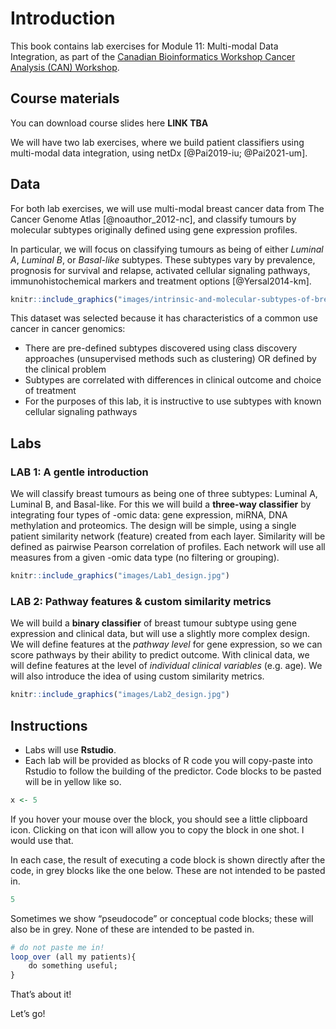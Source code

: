 # Introduction

This book contains lab exercises for Module 11: Multi-modal Data Integration, as part of the [Canadian Bioinformatics Workshop Cancer Analysis (CAN) Workshop](https://bioinformatics.ca/workshops/2021-cancer-analysis/).

## Course materials

You can download course slides here **LINK TBA**

We will have two lab exercises, where we build patient classifiers using multi-modal data integration, using netDx [@Pai2019-iu; @Pai2021-um]. 

## Data

<style>
p.caption {
  font-size: 0.6em;
}
</style>

For both lab exercises, we will use multi-modal breast cancer data from The Cancer Genome Atlas [@noauthor_2012-nc], and classify tumours by molecular subtypes originally defined using gene expression profiles. 

In particular, we will focus on classifying tumours as being of either *Luminal A*, *Luminal B*, or *Basal-like* subtypes. These subtypes vary by prevalence, prognosis for survival and relapse, activated cellular signaling pathways, immunohistochemical markers and treatment options [@Yersal2014-km]. 

```r
knitr::include_graphics("images/intrinsic-and-molecular-subtypes-of-breast-cancer.png")
```
This dataset was selected because it has characteristics of a common use cancer in cancer genomics:

* There are pre-defined subtypes discovered using class discovery approaches (unsupervised methods such as clustering) OR defined by the clinical problem
* Subtypes are correlated with differences in clinical outcome and choice of treatment 
* For the purposes of this lab, it is instructive to use subtypes with known cellular signaling pathways


## Labs

### LAB 1: A gentle introduction 

We will classify breast tumours as being one of three subtypes: Luminal A, Luminal B, and Basal-like. For this we will build a **three-way classifier** by integrating four types of -omic data: gene expression, miRNA, DNA methylation and proteomics. The design will be simple, using a single patient similarity network (feature) created from each layer. Similarity will be defined as pairwise Pearson correlation of profiles. Each network will use all measures from a given -omic data type (no filtering or grouping). 

```r
knitr::include_graphics("images/Lab1_design.jpg")
```

### LAB 2: Pathway features & custom similarity metrics

We will build a **binary classifier** of breast tumour subtype using gene expression and clinical data, but will use a slightly more complex design. We will define features at the *pathway level* for gene expression, so we can score pathways by their ability to predict outcome. With clinical data, we will define features at the level of *individual clinical variables* (e.g. age). We will also introduce the idea of using custom similarity metrics.

```r
knitr::include_graphics("images/Lab2_design.jpg")
```

## Instructions
* Labs will use **Rstudio**.
* Each lab will be provided as blocks of R code you will copy-paste into Rstudio to follow the building of the predictor. Code blocks to be pasted will be in yellow like so.

```r
x <- 5
```
If you hover your mouse over the block, you should see a little clipboard icon. Clicking on that icon will allow you to copy the block in one shot. I would use that.

In each case, the result of executing a code block is shown directly after the code, in grey blocks like the one below. These are not intended to be pasted in. 

```r
5
```

Sometimes we show "pseudocode" or conceptual code blocks; these will also be in grey. None of these are intended to be pasted in.
```r
# do not paste me in!
loop_over (all my patients){
    do something useful;
}
```

That's about it! 

Let's go!

